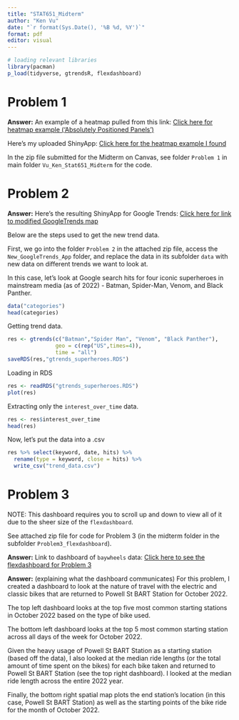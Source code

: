 ---
title: "STAT651_Midterm"
author: "Ken Vu"
date: "`r format(Sys.Date(), '%B %d, %Y')`"
format: pdf
editor: visual
---

```{r, include=F}
# loading relevant libraries
library(pacman)
p_load(tidyverse, gtrendsR, flexdashboard)
```

# Problem 1

**Answer:** An example of a heatmap pulled from this link: [Click here for heatmap example ('Absolutely Positioned Panels')](https://shiny.rstudio.com/gallery/absolutely-positioned-panels.html)

Here's my uploaded ShinyApp: 
[Click here for the heatmap example I found](https://xsqk9k-ken-vu.shinyapps.io/Problem1_heatmap/)

In the zip file submitted for the Midterm on Canvas, see folder `Problem 1` in main folder `Vu_Ken_Stat651_Midterm` for the code.

# Problem 2

**Answer:** Here's the resulting ShinyApp for Google Trends: [Click here for link to modified GoogleTrends map](https://xsqk9k-ken-vu.shinyapps.io/STAT651_Midterm_Prob2_GoogleTrends_App/)

Below are the steps used to get the new trend data.

First, we go into the folder `Problem 2` in the attached zip file, access the `New_GoogleTrends_App` folder, and replace the data in its subfolder `data` with new data on different trends we want to look at.

In this case, let's look at Google search hits for four iconic superheroes in mainstream media (as of 2022) - Batman, Spider-Man, Venom, and Black Panther.

```{r}
data("categories")
head(categories)
```

Getting trend data.

```{r, eval=F}
res <- gtrends(c("Batman","Spider Man", "Venom", "Black Panther"),
               geo = c(rep("US",times=4)),
               time = "all")
saveRDS(res,"gtrends_superheroes.RDS")
```

Loading in RDS

```{r}
res <- readRDS("gtrends_superheroes.RDS")
plot(res)
```

Extracting only the `interest_over_time` data.

```{r}
res <- res$interest_over_time
head(res)
```

Now, let's put the data into a .csv

```{r, eval=F}
res %>% select(keyword, date, hits) %>%
  rename(type = keyword, close = hits) %>%
  write_csv("trend_data.csv")
```

# Problem 3

NOTE: This dashboard requires you to scroll up and down to view all of it due to the sheer size of the `flexdashboard`.

See attached zip file for code for Problem 3 (in the midterm folder in the subfolder `Problem3_flexdashboard`).

**Answer:** Link to dashboard of `baywheels` data: [Click here to see the flexdashboard for Problem 3](https://rpubs.com/KV777/974103)

**Answer:** (explaining what the dashboard communicates) For this problem, I created a dashboard to look at the nature of travel with the electric and classic bikes that are returned to Powell St BART Station for October 2022.

The top left dashboard looks at the top five most common starting stations in October 2022 based on the type of bike used.

The bottom left dashboard looks at the top 5 most common starting station across all days of the week for October 2022.

Given the heavy usage of Powell St BART Station as a starting station (based off the data), I also looked at the median ride lengths (or the total amount of time spent on the bikes) for each bike taken and returned to Powell St BART Station (see the top right dashboard). I looked at the median ride length across the entire 2022 year.

Finally, the bottom right spatial map plots the end station's location (in this case, Powell St BART Station) as well as the starting points of the bike ride for the month of October 2022.
